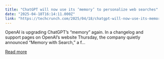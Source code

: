```yaml
---
title: "ChatGPT will now use its ‘memory’ to personalize web searches"
date: "2025-04-18T16:14:11.000Z"
link: "https://techcrunch.com/2025/04/18/chatgpt-will-now-use-its-memory-to-personalize-web-searches/"
---
```


OpenAI is upgrading ChatGPT&#8217;s &#8220;memory&#8221; again. In a changelog and support pages on OpenAI&#8217;s website Thursday, the company quietly announced &#8220;Memory with Search,&#8221; a f...

[Read more](https://techcrunch.com/2025/04/18/chatgpt-will-now-use-its-memory-to-personalize-web-searches/)
